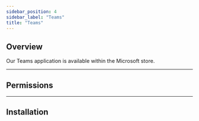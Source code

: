 ```yaml
---
sidebar_position: 4
sidebar_label: "Teams"
title: "Teams"
---
```


## Overview 

Our Teams application is available within the Microsoft store.

---

## Permissions 


---

## Installation 


